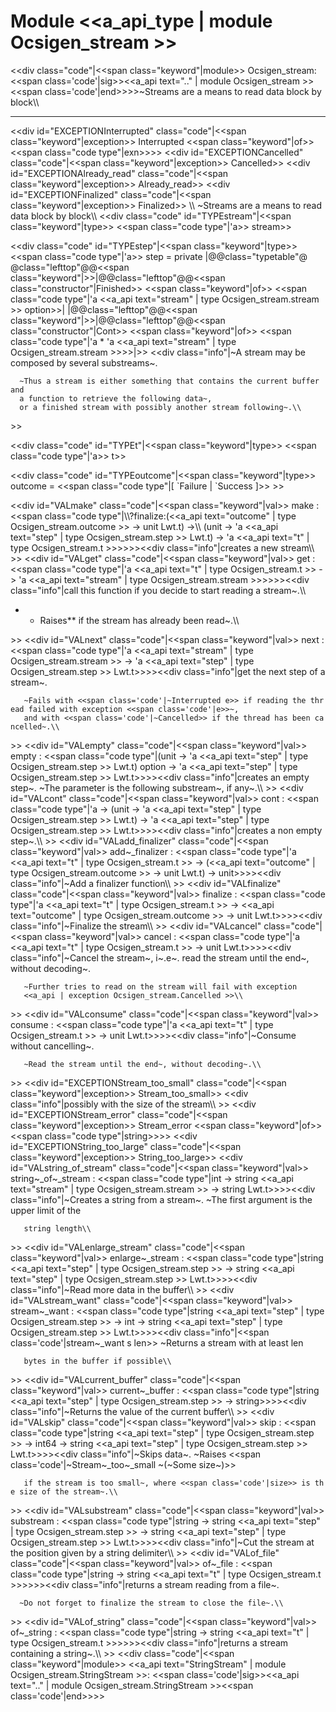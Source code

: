 =Module <<a_api_type | module Ocsigen_stream >> =
<<div class="code"|<<span class="keyword"|module>> Ocsigen_stream: <<span class='code'|sig>><<a_api text=".." | module Ocsigen_stream >><<span class='code'|end>>>>~Streams are a means to read data block by block\\

----
<<div  id="EXCEPTIONInterrupted" class="code"|<<span class="keyword"|exception>> Interrupted <<span class="keyword"|of>> <<span class="code type"|exn>>>>
<<div  id="EXCEPTIONCancelled" class="code"|<<span class="keyword"|exception>> Cancelled>>
<<div  id="EXCEPTIONAlready_read" class="code"|<<span class="keyword"|exception>> Already_read>>
<<div  id="EXCEPTIONFinalized" class="code"|<<span class="keyword"|exception>> Finalized>>
\\
~Streams are a means to read data block by block\\
<<div class="code" id="TYPEstream"|<<span class="keyword"|type>> <<span class="code type"|'a>> stream>>

<<div class="code" id="TYPEstep"|<<span class="keyword"|type>> <<span class="code type"|'a>> step = private 
|@@class="typetable"@ @class="lefttop"@@<<span class="keyword"|{{{|}}}>>|@@class="lefttop"@@<<span class="constructor"|Finished>> <<span class="keyword"|of>> <<span class="code type"|'a <<a_api text="stream" | type Ocsigen_stream.stream >> option>>|
|@@class="lefttop"@@<<span class="keyword"|{{{|}}}>>|@@class="lefttop"@@<<span class="constructor"|Cont>> <<span class="keyword"|of>> <<span class="code type"|'a * 'a <<a_api text="stream" | type Ocsigen_stream.stream >>>>|>>
<<div class="info"|~A stream may be composed by several substreams~.
   ~Thus a stream is either something that contains the current buffer and
   a function to retrieve the following data~,
   or a finished stream with possibly another stream following~.\\
>>

<<div class="code" id="TYPEt"|<<span class="keyword"|type>> <<span class="code type"|'a>> t>>

<<div class="code" id="TYPEoutcome"|<<span class="keyword"|type>> outcome = <<span class="code type"|[ `Failure | `Success ]>> >>

<<div id="VALmake" class="code"|<<span class="keyword"|val>> make : <<span class="code type"|\\{{{   }}}?finalize:(<<a_api text="outcome" | type Ocsigen_stream.outcome >> -> unit Lwt.t) ->\\{{{   }}}  (unit -> 'a <<a_api text="step" | type Ocsigen_stream.step >> Lwt.t) -> 'a <<a_api text="t" | type Ocsigen_stream.t >>>>>><<div class="info"|creates a new stream\\
>>
<<div id="VALget" class="code"|<<span class="keyword"|val>> get : <<span class="code type"|'a <<a_api text="t" | type Ocsigen_stream.t >> -> 'a <<a_api text="stream" | type Ocsigen_stream.stream >>>>>><<div class="info"|call this function if you decide to start reading a stream~.\\
**Raises** {{{Already_read}}} if the stream has already been read~.\\
>>
<<div id="VALnext" class="code"|<<span class="keyword"|val>> next : <<span class="code type"|'a <<a_api text="stream" | type Ocsigen_stream.stream >> -> 'a <<a_api text="step" | type Ocsigen_stream.step >> Lwt.t>>>><<div class="info"|get the next step of a stream~.
    ~Fails with <<span class='code'|~Interrupted e>> if reading the thread failed with exception <<span class='code'|e>>~,
    and with <<span class='code'|~Cancelled>> if the thread has been cancelled~.\\
>>
<<div id="VALempty" class="code"|<<span class="keyword"|val>> empty : <<span class="code type"|(unit -> 'a <<a_api text="step" | type Ocsigen_stream.step >> Lwt.t) option -> 'a <<a_api text="step" | type Ocsigen_stream.step >> Lwt.t>>>><<div class="info"|creates an empty step~. ~The parameter is the following substream~, if any~.\\
>>
<<div id="VALcont" class="code"|<<span class="keyword"|val>> cont : <<span class="code type"|'a -> (unit -> 'a <<a_api text="step" | type Ocsigen_stream.step >> Lwt.t) -> 'a <<a_api text="step" | type Ocsigen_stream.step >> Lwt.t>>>><<div class="info"|creates a non empty step~.\\
>>
<<div id="VALadd_finalizer" class="code"|<<span class="keyword"|val>> add~_finalizer : <<span class="code type"|'a <<a_api text="t" | type Ocsigen_stream.t >> -> (<<a_api text="outcome" | type Ocsigen_stream.outcome >> -> unit Lwt.t) -> unit>>>><<div class="info"|~Add a finalizer function\\
>>
<<div id="VALfinalize" class="code"|<<span class="keyword"|val>> finalize : <<span class="code type"|'a <<a_api text="t" | type Ocsigen_stream.t >> -> <<a_api text="outcome" | type Ocsigen_stream.outcome >> -> unit Lwt.t>>>><<div class="info"|~Finalize the stream\\
>>
<<div id="VALcancel" class="code"|<<span class="keyword"|val>> cancel : <<span class="code type"|'a <<a_api text="t" | type Ocsigen_stream.t >> -> unit Lwt.t>>>><<div class="info"|~Cancel the stream~, i~.e~. read the stream until the end~, without decoding~.
    ~Further tries to read on the stream will fail with exception
    <<a_api | exception Ocsigen_stream.Cancelled >>\\
>>
<<div id="VALconsume" class="code"|<<span class="keyword"|val>> consume : <<span class="code type"|'a <<a_api text="t" | type Ocsigen_stream.t >> -> unit Lwt.t>>>><<div class="info"|~Consume without cancelling~.
    ~Read the stream until the end~, without decoding~.\\
>>
<<div  id="EXCEPTIONStream_too_small" class="code"|<<span class="keyword"|exception>> Stream_too_small>>
<<div class="info"|possibly with the size of the stream\\
>>
<<div  id="EXCEPTIONStream_error" class="code"|<<span class="keyword"|exception>> Stream_error <<span class="keyword"|of>> <<span class="code type"|string>>>>
<<div  id="EXCEPTIONString_too_large" class="code"|<<span class="keyword"|exception>> String_too_large>>
<<div id="VALstring_of_stream" class="code"|<<span class="keyword"|val>> string~_of~_stream : <<span class="code type"|int -> string <<a_api text="stream" | type Ocsigen_stream.stream >> -> string Lwt.t>>>><<div class="info"|~Creates a string from a stream~. ~The first argument is the upper limit of the
    string length\\
>>
<<div id="VALenlarge_stream" class="code"|<<span class="keyword"|val>> enlarge~_stream : <<span class="code type"|string <<a_api text="step" | type Ocsigen_stream.step >> -> string <<a_api text="step" | type Ocsigen_stream.step >> Lwt.t>>>><<div class="info"|~Read more data in the buffer\\
>>
<<div id="VALstream_want" class="code"|<<span class="keyword"|val>> stream~_want : <<span class="code type"|string <<a_api text="step" | type Ocsigen_stream.step >> -> int -> string <<a_api text="step" | type Ocsigen_stream.step >> Lwt.t>>>><<div class="info"|<<span class='code'|stream~_want s len>> ~Returns a stream with at least len
    bytes in the buffer if possible\\
>>
<<div id="VALcurrent_buffer" class="code"|<<span class="keyword"|val>> current~_buffer : <<span class="code type"|string <<a_api text="step" | type Ocsigen_stream.step >> -> string>>>><<div class="info"|~Returns the value of the current buffer\\
>>
<<div id="VALskip" class="code"|<<span class="keyword"|val>> skip : <<span class="code type"|string <<a_api text="step" | type Ocsigen_stream.step >> -> int64 -> string <<a_api text="step" | type Ocsigen_stream.step >> Lwt.t>>>><<div class="info"|~Skips data~. ~Raises <<span class='code'|~Stream~_too~_small ~(~Some size~)>> 
    if the stream is too small~, where <<span class='code'|size>> is the size of the stream~.\\
>>
<<div id="VALsubstream" class="code"|<<span class="keyword"|val>> substream : <<span class="code type"|string -> string <<a_api text="step" | type Ocsigen_stream.step >> -> string <<a_api text="step" | type Ocsigen_stream.step >> Lwt.t>>>><<div class="info"|~Cut the stream at the position given by a string delimiter\\
>>
<<div id="VALof_file" class="code"|<<span class="keyword"|val>> of~_file : <<span class="code type"|string -> string <<a_api text="t" | type Ocsigen_stream.t >>>>>><<div class="info"|returns a stream reading from a file~.
   ~Do not forget to finalize the stream to close the file~.\\
>>
<<div id="VALof_string" class="code"|<<span class="keyword"|val>> of~_string : <<span class="code type"|string -> string <<a_api text="t" | type Ocsigen_stream.t >>>>>><<div class="info"|returns a stream containing a string~.\\
>>
<<div class="code"|<<span class="keyword"|module>> <<a_api text="StringStream" | module Ocsigen_stream.StringStream >>: <<span class='code'|sig>><<a_api text=".." | module Ocsigen_stream.StringStream >><<span class='code'|end>>>>